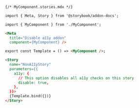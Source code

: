 ```md
{/* MyComponent.stories.mdx */}

import { Meta, Story } from '@storybook/addon-docs';

import { MyComponent } from './MyComponent';

<Meta 
  title="Disable a11y addon" 
  component={MyComponent} />

export const Template = () => <MyComponent />;

<Story
  name="NonA11yStory"
  parameters={{
    a11y: {
      // This option disables all a11y checks on this story
      disable: true,
    },
  }}>
  {Template.bind({})}
</Story>
```